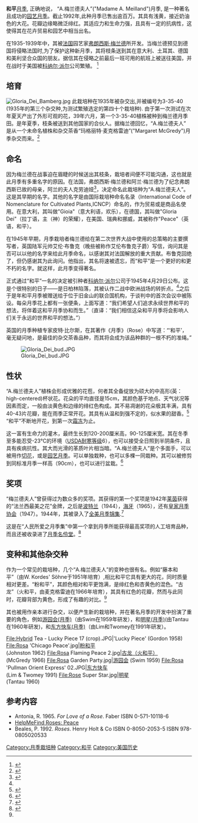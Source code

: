 {{roughtranslation|time=2016-11-16T14:28:25+00:00}}
{{Infobox Cultivar | name = ''月季'' “A.梅兰德夫人”
| image = Rose.A.Mailend1.jpg
| image_width = 250px
| hybrid = 未命名植株× “玛格丽特·麦克格雷迪”
| cultivar =“'A.梅兰德夫人'”
| group = [[杂交茶香月季|杂交茶香月季]]
| marketing_names = Gioia, Gloria Dei（主的荣耀）, Peace（和平）
| origin = [[梅兰德国际有限公司|梅兰德国际有限公司]], [[法国|法国]], 1935 到 1939年
}}

'''和平'''[[月季|月季]], 正确地说， “A.梅兰德夫人”("Madame A. Meilland")月季, 是一种著名且成功的[[园艺月季|园艺月季]]。截止1992年,此种月季已售出逾百万。其具有浅黄，接近奶油色的大花。花瓣边缘略微泛绯红。其适应力和生命力强，且具有一定的抗病性，这使得其在花卉贸易和园艺中相当出名。

在1935-1939年中，其被[[法国|法国]]园艺家[[弗朗西斯·梅兰德|弗朗西斯·梅兰德]]所开发。当梅兰德预见到德国将侵略法国时,为了保护这种新月季，其将枝条送到其在意大利、土耳其、德国和美利坚合众国的朋友。据信其在侵略之前最后一班可用的航班上被送往美国，并在战时于美国被[[科纳尔·派尔|科纳尔·派尔]]公司繁殖。 <ref name=meilland>{{cite book|title=Meilland, a Life in Roses |last1=Meilland |first1=Alain |last2=Lambert |first2=Gilles |pages=65-71 |date=April 1984 |publisher=Southern Illinois Univ Pr |isbn=0809311119 }}</ref>

== 培育 ==
[[File:Gloria_Dei_Bamberg.jpg|thumb]]
此栽培种在1935年被杂交出,并被编号为3-35-40 (1935年的第三个杂交种,为测试繁殖选定的第四十个栽培种). 由于第一次测试在次年夏天产出了外形可观的花，39年六月，第一个3-35-40植株被种到梅兰德月季田。是年夏季，枝条被送到其他国家的合伙人。据梅兰德回忆，“A.梅兰德夫人” 是从一个未命名植株和杂交茶香“玛格丽特·麦克格雷迪”("Margaret McGredy")月季杂交而来。<ref name=blv>{{cite book |title=Die BLV Rosen Enzyklopädie |publisher= BLV |author= Robert Markley |page=27 |ISBN= 978-3-8354-0272-0 |language= de |trans_title= The BLV Encyclopedia of Roses|date=2007}}</ref>

{{ahnentafel-compact5
|style= font-size: 90%; line-height: 110%; 
|border=1
|boxstyle=padding-top: 0; padding-bottom: 0;
|boxstyle_1=
|boxstyle_2=
|boxstyle_3=
|boxstyle_4=
|boxstyle_5=
|1 = “A.梅兰德夫人”月季
|2 = 未命名植株
|3 = “玛格丽特·麦克格雷迪”<br />  [[山姆·麦克格雷迪月季#塞缪尔·麦克格雷迪三世|塞缪尔·麦克格雷迪三世]] 1927
|4 = 未命名植株
|5 = 未命名植株
|6 = 
|7 = 
|8 = “乔治·迪克逊”<br />[[迪克逊月季|亚历山大·迪克逊二世]] 1912
|9 = 'Souvenir de Claudius Pernet'<br />[[Joseph_Pernet-Ducher|J. Pernet-Ducher]] 1920
|10= “乔安娜·希尔”<br />约瑟夫·H·希尔 1928
|11= “查尔斯·P·基勒姆”<br />[[山姆·麦克格雷迪月季#塞缪尔·麦克格雷迪三世|塞缪尔·麦克格雷迪三世]] 1926
}}
== 命名 ==
因为梅兰德在战事迫在眉睫的时候送出其枝条，栽培者间便不可能沟通，这也就是此月季有多重名字的原因。在法国，弗朗西斯·梅兰德和阿兰·梅兰德为了纪念弗朗西斯已故的母亲，阿兰的夫人克劳迪娅<ref name=blv>{{cite book |title=Die BLV Rosen Enzyklopädie |publisher= BLV |author= Robert Markley |page=27 |ISBN= 978-3-8354-0272-0 |language= de |trans_title= The BLV Encyclopedia of Roses|date=2007}}</ref>，决定命名此栽培种为“A.梅兰德夫人”。这是其早期的名字。其他的名字是由国际栽培种命名名录（International Code of Nomenclature for Cultivated Plants,ICNCP）命名的，作为贸易或是商品名使用。在意大利，其叫做"Gioia"（意大利语，欢乐），在德国，其叫做"Gloria Dei"（拉丁语，主（神）的荣耀），在美国、瑞典和挪威，其被称作"Peace"（英语，和平）。

在1945年早期，月季栽培者梅兰德给在第二次世界大战中使用的总策略的主要撰写者，英国陆军元帅艾伦·布鲁克（晚些被称作艾伦布鲁克子爵）写信，询问其是否可以以他的名字来给此月季命名，以感谢其对法国解放的重大贡献。布鲁克回绝了，但仍感谢其为此询问。他指出，其名将速被遗忘，而“和平”是一个更好的和更不朽的名字。就这样，此月季变得著名。

正式通过“和平”一名的决定被引种者[[科纳尔·派尔|科纳尔·派尔]]公司于1945年4月29日公布。这是个很特别的日子——是日柏林陷落，其被认作二战中欧洲战场的转折点。<ref name="meilland" />之后于是年和平月季被赠送给于位于旧金山的联合国机构，于谈判中的首次会议中被陈设。每朵月季花上都有一张便条，上面写道：“我们希望人们追求永续世界和平的想法，将伴着这和平月季协和而生。”（直译：“我们相信这朵和平月季将会影响人们关于永远的世界和平的想法。”）

英国的月季种植专家皮特·比尔斯，在其著作《月季》（Rose）中写道：“‘和平’，毫无疑问地，是最佳的杂交茶香品种，而其将会成为该品种群的一根不朽的准绳。”

[[File:Gloria_Dei_bud.JPG|thumb]]
== 性状 ==
“A.梅兰德夫人”植株会形成优雅的花苞，何者其全备绽放为硕大的中高形(英：high-centered)杯状花。花朵的平均直径是15cm，其颜色基于地点、天气状况等因素而定，一般由淡黄色和边缘的绯红色构成。其不易凋谢的花朵极其丰满，具有40-43片花瓣，能在雨季正常开花。其具有从温和到强不定的，似水果的甜香。<ref name=RHS_encyclopedia>{{cite book |title=Rosen - die große Enzyklopädie |publisher= Dorling Kindersley |author= Charles and Brigid Quest-Ritson |page=263 |ISBN=978-3-8310-1734-8 |language=de |trans_title=RHS Encyclopedia of Roses |date=2010}}</ref> “和平”不断地开花，到第一次[[霜冻|霜冻]]为止。

这一富有生命力的灌木，最终生长到120-200厘米高，90-125厘米宽。其在冬季至多能忍受-23°C的环境（[[USDA耐寒等级|USDA耐寒等级]]6），也可以接受全日照到半阴条件，且具有疾病抗性。其大而光滑的革质叶片相当暗。“A.梅兰德夫人”是个多面手，可以被用作[[切花|切花]]，或是[[园艺月季|园艺月季]]。可以单独栽种，也可以多棵一同栽种。其可以被修剪到同标准月季一样高（90cm），也可以进行盆栽。<ref>{{cite book |title=Alles über Rosen |publisher= Eugen Ulmer KG |author= Klaus-Jürgen Strobel |page=208 |ISBN= 3-8001-4471-9 |language= de |trans_title= Everything about Roses|date=2006}}</ref>

== 奖项 ==
“梅兰德夫人”曾获得过为数众多的奖项。其获得的第一个奖项是1942年[[莱茵|莱茵]]获得的“法兰西最美之花”金牌，之后是[[波特兰|波特兰]]（1944），[[海牙|海牙]]（1965），还有[[皇家月季协会|皇家月季协会]]（1947）。1944年，其被录入了[[全美月季锦集|全美月季锦集]].<ref>{{cite web |url=http://www.helpmefind.com/rose/pl.php?n=2203&tab=18 |title='Peace' rose Awards |publisher=HelpMeFind |date= |accessdate=2014-09-03 |archive-date=2019-08-31 |archive-url=https://web.archive.org/web/20190831022757/https://www.helpmefind.com/rose/pl.php?n=2203&tab=18 |dead-url=no }}</ref>

这是在“人民所爱之月季集”中第一个拿到月季所能获得最高奖项的人工培育品种，而且还被收录进了[[月季名伶堂|月季名伶堂]]。<ref>{{cite web |url=http://www.worldrose.org/awards/hof/hof.asp |title=Rose Hall of Fame |publisher=World Federation of Rose Societies |date=2012-09-25 |accessdate=2014-09-03 |archive-url=https://www.webcitation.org/6AI54x2Vv?url=http://www.worldrose.org/awards/hof/hof.asp |archive-date=2012-08-29 |dead-url=yes }}</ref>

== 变种和其他杂交种 ==
作为一个常见的栽培种，几个“A.梅兰德夫人”的变种也很有名。例如“藤本和平”（由W. Kordes' Söhne于1951年培育）,相比和平它具有更大的花，同时质量相对更差。“粉和平”，其颜色相对和平更饱满，是绯红色和杏黄色的混色。“古龙”（火和平，由麦克格雷迪在1966年培育），其具有红色的花瓣，然而与此同时，花瓣背部为黄色，形成了有趣的对比。<ref name=RHS_encyclopedia />

其也被用作亲本进行杂交，以便产生新的栽培种，并在著名月季的开发中扮演了重要的角色，例如[[游园会(月季)|游园会(月季)]]（由Swim在1959年研发），和[[明星(月季)|明星(月季)]](由Tantau在1960年研发)，和[[东方快车(月季)|东方快车(月季)]]（由Lim和Twomey在1991年研发）。

<gallery>
File:Hybrid Tea - Lucky Piece 17 (crop).JPG|'Lucky Piece' (Gordon 1958)
File:Rosa 'Chicago Peace'.jpg|[[粉和平（月季）|粉和平]] <br />(Johnston 1962)
File:Rosa Flaming Peace 2.jpg|[[古龙(月季)|古龙（火和平）]] <br />(McGredy 1966)
File:Rosa Garden Party.jpg|[[游园会(月季)|游园会]] (Swim 1959)
File:Rosa 'Pullman Orient Express' 02.JPG|[[东方快车(月季)|东方快车]] <br />(Lim & Twomey 1991)
File:Rose Super Star.jpg|[[明星(月季)|明星]] <br />(Tantau 1960)
</gallery>

== 参考内容 ==
{{Reflist}}
{{commons|Rosa 'Mme A. Meilland'}}
*Antonia, R. 1965. ''For Love of a Rose''. Faber ISBN 0-571-10118-6
*[http://www.helpmefind.com/rose/pl.php?n=2203 HelpMeFind Roses: Peace]{{Wayback|url=http://www.helpmefind.com/rose/pl.php?n=2203 |date=20190831022802 }}
*Beales, P. 1992. ''Roses''. Henry Holt & Co ISBN 0-8050-2053-5 ISBN 978-0805020533

[[Category:月季栽培种|Category:月季栽培种]]
[[Category:和平|Category:和平]]
[[Category:美国历史|Category:美国历史]]